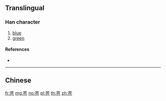 {{character info/new}}
{{also|蒼}}
==Translingual==

===Han character===
{{Han char|rn=140|rad=艸|as=04|sn=10|four=|canj=TOSU|ids=⿱艹仓}}

# [[blue]]
# [[green]]

====References====
* {{Han ref|kx=1022.181|hdz=53183.040|uh=82CD|ud=33485}}

----

==Chinese==
{{zh-see|蒼}}

[[fr:苍]]
[[mg:苍]]
[[no:苍]]
[[pl:苍]]
[[th:苍]]
[[zh:苍]]
